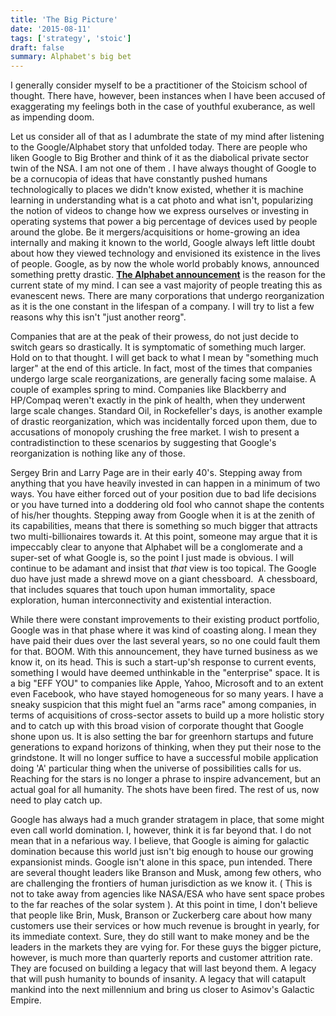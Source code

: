 ```yaml
---
title: 'The Big Picture'
date: '2015-08-11'
tags: ['strategy', 'stoic']
draft: false
summary: Alphabet's big bet
---
```


I generally consider myself to be a practitioner of the Stoicism school of thought. There have, however, been instances when I have been accused of exaggerating my feelings both in the case of youthful exuberance, as well as impending doom.

Let us consider all of that as I adumbrate the state of my mind after listening to the Google/Alphabet story that unfolded today. There are people who liken Google to Big Brother and think of it as the diabolical private sector twin of the NSA. I am not one of them . I have always thought of Google to be a cornucopia of ideas that have constantly pushed humans technologically to places we didn't know existed, whether it is machine learning in understanding what is a cat photo and what isn't, popularizing the notion of videos to change how we express ourselves or investing in operating systems that power a big percentage of devices used by people around the globe. Be it mergers/acquisitions or home-growing an idea internally and making it known to the world, Google always left little doubt about how they viewed technology and envisioned its existence in the lives of people.
Google, as by now the whole world probably knows, announced something pretty drastic. <a href="https://abc.xyz/" target="_blank">**The Alphabet announcement**</a> is the reason for the current state of my mind. I can see a vast majority of people treating this as evanescent news. There are many corporations that undergo reorganization as it is the one constant in the lifespan of a company. I will try to list a few reasons why this isn't "just another reorg".

Companies that are at the peak of their prowess, do not just decide to switch gears so drastically. It is symptomatic of something much larger. Hold on to that thought. I will get back to what I mean by "something much larger" at the end of this article. In fact, most of the times that companies undergo large scale reorganizations, are generally facing some malaise. A couple of examples spring to mind. Companies like Blackberry and HP/Compaq weren't exactly in the pink of health, when they underwent large scale changes. Standard Oil, in Rockefeller's days, is another example of drastic reorganization, which was incidentally forced upon them, due to accusations of monopoly crushing the free market. I wish to present a contradistinction to these scenarios by suggesting that Google's reorganization is nothing like any of those.

Sergey Brin and Larry Page are in their early 40's. Stepping away from anything that you have heavily invested in can happen in a minimum of two ways. You have either forced out of your position due to bad life decisions or you have turned into a doddering old fool who cannot shape the contents of his/her thoughts. Stepping away from Google when it is at the zenith of its capabilities, means that there is something so much bigger that attracts two multi-billionaires towards it. At this point, someone may argue that it is impeccably clear to anyone that Alphabet will be a conglomerate and a super-set of what Google is, so the point I just made is obvious. I will continue to be adamant and insist that <i>that</i> view is too topical. The Google duo have just made a shrewd move on a giant chessboard.  A chessboard, that includes squares that touch upon human immortality, space exploration, human interconnectivity and existential interaction.

While there were constant improvements to their existing product portfolio, Google was in that phase where it was kind of coasting along. I mean they have paid their dues over the last several years, so no one could fault them for that. BOOM. With this announcement, they have turned business as we know it, on its head. This is such a start-up'sh response to current events, something I would have deemed unthinkable in the "enterprise" space. It is a big "EFF YOU" to companies like Apple, Yahoo, Microsoft and to an extent even Facebook, who have stayed homogeneous for so many years. I have a sneaky suspicion that this might fuel an "arms race" among companies, in terms of acquisitions of cross-sector assets to build up a more holistic story and to catch up with this broad vision of corporate thought that Google shone upon us. It is also setting the bar for greenhorn startups and future generations to expand horizons of thinking, when they put their nose to the grindstone. It will no longer suffice to have a successful mobile application doing 'A' particular thing when the universe of possibilities calls for us. Reaching for the stars is no longer a phrase to inspire advancement, but an actual goal for all humanity. The shots have been fired. The rest of us, now need to play catch up.

Google has always had a much grander stratagem in place, that some might even call world domination. I, however, think it is far beyond that. I do not mean that in a nefarious way. I believe, that Google is aiming for galactic domination because this world just isn't big enough to house our growing expansionist minds. Google isn't alone in this space, pun intended. There are several thought leaders like Branson and Musk, among few others, who are challenging the frontiers of human jurisdiction as we know it. ( This is not to take away from agencies like NASA/ESA who have sent space probes to the far reaches of the solar system ). At this point in time, I don't believe that people like Brin, Musk, Branson or Zuckerberg care about how many customers use their services or how much revenue is brought in yearly, for its immediate context. Sure, they do still want to make money and be the leaders in the markets they are vying for. For these guys the bigger picture, however, is much more than quarterly reports and customer attrition rate. They are focused on building a legacy that will last beyond them. A legacy that will push humanity to bounds of insanity. A legacy that will catapult mankind into the next millennium and bring us closer to Asimov's Galactic Empire.
